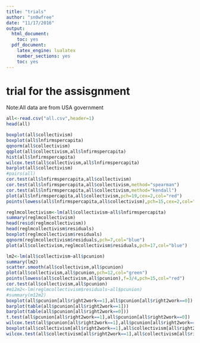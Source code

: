 ```yaml
---
title: "trials"
author: "sn0wfree"
date: "11/17/2016"
output:
  html_document:
    toc: yes
  pdf_document:
    latex_engine: lualatex
    number_sections: yes
    toc: yes
---
```



# trial for the assisgnment

Note:All data are from USA government

```r
all<-read.csv("all.csv",header=1)
head(all)
```

```r
boxplot(all$collectivism)
boxplot(all$lnfirmspercapita)
qqnorm(all$collectivism)
qqplot(all$collectivism,all$lnfirmspercapita)
hist(all$lnfirmspercapita)
wilcox.test(all$collectivism,all$lnfirmspercapita)
barplot(all$collectivism)
#pairs(all)
cor.test(all$lnfirmspercapita,all$collectivism)
cor.test(all$lnfirmspercapita,all$collectivism,method="spearman")
cor.test(all$lnfirmspercapita,all$collectivism,method="kendall")
plot(all$lnfirmspercapita,all$collectivism,pch=19,cex=2,col="red")
points(lowess(all$lnfirmspercapita,all$collectivism),pch=15,cex=2,col="blue")
```
```r
reglmcollectivism<-lm(all$collectivism~all$lnfirmspercapita)
summary(reglmcollectivism)
head(resid(reglmcollectivism))
head(reglmcollectivism$residuals)
boxplot(reglmcollectivism$residuals)
qqnorm(reglmcollectivism$residuals,pch=7,col="blue")
plot(all$collectivism,reglmcollectivism$residuals,pch=17,col="blue")
```

```r
lm2<-lm(all$collectivism~all$pcunion)
summary(lm2)
scatter.smooth(all$collectivism,all$pcunion)
plot(all$collectivism,all$pcunion,pch=12,col="green")
points(lowess(all$collectivism,all$pcunion),f=3/4,pch=15,col="red")
cor.test(all$collectivism,all$pcunion)
#m12m2<-lm(reglmcollectivism$residuals~all$pcunion)
#summary(m12m2)
boxplot(all$pcunion[all$right2work==1],all$pcunion[all$right2work==0])
barplot(table(all$pcunion[all$right2work==1]))
barplot(table(all$pcunion[all$right2work==0]))
t.test(all$pcunion[all$right2work==1],all$pcunion[all$right2work==0])
wilcox.test(all$pcunion[all$right2work==1],all$pcunion[all$right2work==0])
boxplot(all$collectivism[all$right2work==1],all$collectivism[all$right2work==0])
wilcox.test(all$collectivism[all$right2work==1],all$collectivism[all$right2work==0])
```

